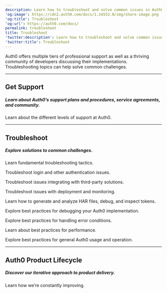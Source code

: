 ```yaml
---
description: Learn how to troubleshoot and solve common issues in Auth0.
'og:image': https://cdn2.auth0.com/docs/1.14553.0/img/share-image.png
'og:title': Troubleshoot
'og:url': https://auth0.com/docs/
permalink: troubleshoot
title: Troubleshoot
'twitter:description': Learn how to troubleshoot and solve common issues in Auth0.
'twitter:title': Troubleshoot
---
```


<AuthDocsPipeline/>

Auth0 offers multiple tiers of professional support as well as a thriving community of developers discussing their implementations. Troubleshooting topics can help solve common challenges.

---

## Get Support

##### Learn about Auth0’s support plans and procedures, service agreements, and community.

<Card title="Customer Support" href="/troubleshoot/customer-support">

Learn about the different levels of support at Auth0.

</Card>

---

## Troubleshoot

##### Explore solutions to common challenges.

<Card title="Commonplace Issues" href="/troubleshoot/basic-issues">

Learn fundamental troubleshooting tactics.

</Card><Card title="Authentication Issues" href="/troubleshoot/authentication-issues">

Troubleshoot login and other authentication issues.

</Card><Card title="Integration and Extensibility Issues" href="/troubleshoot/integration-extensibility-issues">

Troubleshoot issues integrating with third-party solutions.

</Card><Card title="Deploy and Monitor Issues" href="/troubleshoot/deploy-monitor-issues">

Troubleshoot issues with deployment and monitoring.

</Card><Card title="Troubleshooting Tools" href="/troubleshoot/troubleshooting-tools">

Learn how to generate and analyze HAR files, debug, and inspect tokens.

</Card><Card title="Debugging Best Practices" href="/troubleshoot/debugging-best-practices">

Explore best practices for debugging your Auth0 implementation.

</Card><Card title="Error Handling Best Practices" href="/troubleshoot/error-handling-best-practices">

Explore best practices for handling error conditions.

</Card><Card title="Performance Best Practices" href="/troubleshoot/performance-best-practices">

Learn about best practices for performance.

</Card><Card title="General Usage and Operations Best Practices" href="/troubleshoot/general-usage-and-operations-best-practices">

Explore best practices for general Auth0 usage and operation.

</Card>

---

## Auth0 Product Lifecycle

##### Discover our iterative approach to product delivery.

<Card title="Product Lifecycle" href="/troubleshoot/product-lifecycle">

Learn how we’re constantly improving.

</Card>